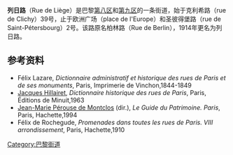 {{Paris_streetbox
| arr_num=8，9
| streetname=列日路<br />Rue de Liège
| x=82
| y=60 
| paris_map= 
| arr1=第八区，第九区
| quarter=欧洲区
| begins= 克利希路39号 
| ends=  欧洲广场
| length= 400
| width= 12-15
| creation= 1826年 
| denomination= 1914年
| area_map=
| caption= 
}}

'''列日路'''（Rue de Liège）是巴黎[[巴黎第八区|第八区]]和[[巴黎第九区|第九区]]的一条街道，始于克利希路（rue de Clichy）39号，止于欧洲广场（place de l'Europe）和圣彼得堡路（rue de Saint-Pétersbourg）2号。该路原名柏林路（Rue de Berlin），1914年更名为列日路。

== 参考资料 ==
* Félix Lazare, ''Dictionnaire administratif et historique des rues de Paris et de ses monuments'', Paris, Imprimerie de Vinchon,1844-1849
* [[Jacques_Hillairet|Jacques Hillairet]], ''Dictionnaire historique des rues de Paris'', Paris, Éditions de Minuit,1963
* [[Jean-Marie_Pérouse_de_Montclos|Jean-Marie Pérouse de Montclos]] (dir.), ''Le Guide du Patrimoine. Paris'', Paris, Hachette,1994
* Félix de Rochegude, ''Promenades dans toutes les rues de Paris. VIII{{e}} arrondissement'', Paris, Hachette,1910

[[Category:巴黎街道|Category:巴黎街道]]